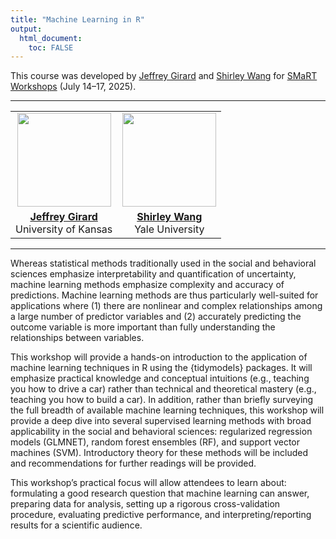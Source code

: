 ---
title: "Machine Learning in R"
output: 
  html_document:
    toc: FALSE
---

This course was developed by [Jeffrey Girard](https://github.com/jmgirard) and [Shirley Wang](https://github.com/ShirleyBWang) for [SMaRT Workshops](https://smart-workshops.com) (July 14--17, 2025).

---

<table width="100%" style="text-align:center;">
<tr>
<td><img src="figs/jg_headshot.jpeg" width="150" height="150" /></td>
<td><img src="figs/sw_headshot.png" width="150" height="150" /></td>
</tr>
<tr>
<td><b>[Jeffrey Girard](https://affcom.ku.edu/girard)</b><br />University of Kansas</td>
<td><b>[Shirley Wang](https://shirleywang.rbind.io/)</b><br />Yale University</td>
</tr>
</table>

---

Whereas statistical methods traditionally used in the social and behavioral sciences emphasize interpretability and quantification of uncertainty, machine learning methods emphasize complexity and accuracy of predictions. Machine learning methods are thus particularly well-suited for applications where (1) there are nonlinear and complex relationships among a large number of predictor variables and (2) accurately predicting the outcome variable is more important than fully understanding the relationships between variables.

This workshop will provide a hands-on introduction to the application of machine learning techniques in R using the {tidymodels} packages. It will emphasize practical knowledge and conceptual intuitions (e.g., teaching you how to drive a car) rather than technical and theoretical mastery (e.g., teaching you how to build a car). In addition, rather than briefly surveying the full breadth of available machine learning techniques, this workshop will provide a deep dive into several supervised learning methods with broad applicability in the social and behavioral sciences: regularized regression models (GLMNET), random forest ensembles (RF), and support vector machines (SVM). Introductory theory for these methods will be included and recommendations for further readings will be provided.

This workshop’s practical focus will allow attendees to learn about: formulating a good research question that machine learning can answer, preparing data for analysis, setting up a rigorous cross-validation procedure, evaluating predictive performance, and interpreting/reporting results for a scientific audience.
